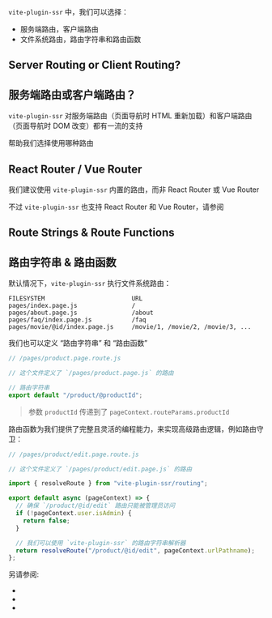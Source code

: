 
`vite-plugin-ssr` 中，我们可以选择：

- 服务端路由，客户端路由
- 文件系统路由，路由字符串和路由函数

## Server Routing or Client Routing?
## 服务端路由或客户端路由？

`vite-plugin-ssr` 对服务端路由（页面导航时 HTML 重新加载）和客户端路由（页面导航时 DOM 改变）都有一流的支持

<Link href='/server-routing-vs-client-routing' /> 帮助我们选择使用哪种路由

## React Router / Vue Router

我们建议使用 `vite-plugin-ssr` 内置的路由，而非 React Router 或 Vue Router

不过 `vite-plugin-ssr` 也支持 React Router 和 Vue Router，请参阅 <Link href="/vue-router-and-react-router" />

## Route Strings & Route Functions
## 路由字符串 & 路由函数

默认情况下，`vite-plugin-ssr` 执行文件系统路由：

```
FILESYSTEM                        URL
pages/index.page.js               /
pages/about.page.js               /about
pages/faq/index.page.js           /faq
pages/movie/@id/index.page.js     /movie/1, /movie/2, /movie/3, ...
```

我们也可以定义 “路由字符串” 和 “路由函数”

```js
// /pages/product.page.route.js

// 这个文件定义了 `/pages/product.page.js` 的路由

// 路由字符串
export default "/product/@productId";
```

> 参数 `productId` 传递到了 `pageContext.routeParams.productId`

路由函数为我们提供了完整且灵活的编程能力，来实现高级路由逻辑，例如路由守卫：

```js
// /pages/product/edit.page.route.js

// 这个文件定义了 `/pages/product/edit.page.js` 的路由

import { resolveRoute } from "vite-plugin-ssr/routing";

export default async (pageContext) => {
  // 确保 `/product/@id/edit` 路由只能被管理员访问
  if (!pageContext.user.isAdmin) {
    return false;
  }

  // 我们可以使用 `vite-plugin-ssr` 的路由字符串解析器
  return resolveRoute("/product/@id/edit", pageContext.urlPathname);
};
```

另请参阅:

- <Link href='/filesystem-routing' />
- <Link href='/route-string' />
- <Link href='/route-function' />
